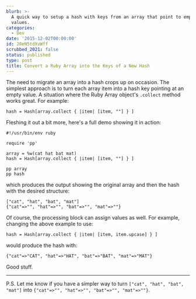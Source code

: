 ```yaml
---
blurb: >-
  A quick way to setup a hash with keys from an array that point to empty
  values.
categories:
  - Dev
date: '2015-12-02T00:00:00'
id: 20eN5tdXvWff
scrubbed_2021: false
status: published
type: post
title: Convert a Ruby Array into the Keys of a New Hash
---
```


The need to migrate an array into a hash crops up on occasion. The simplest approach is to turn each array item into a hash key pointing at an empty value. A situation where the Ruby Array object's `.collect` method works great. For example:

```ruby{numberLines: true}
hash = Hash[array.collect { |item| [item, ""] } ]
```

Fleshing it out a bit more, here's a full demo showing it in action:

```ruby{numberLines: true}
#!/usr/bin/env ruby

require 'pp'

array = %w(cat hat bat mat)
hash = Hash[array.collect { |item| [item, ""] } ]

pp array
pp hash
```

which produces the output showing the original array and then the hash with the desired structure:

```ruby{numberLines: true}
["cat", "hat", "bat", "mat"]
{"cat"=>"", "hat"=>"", "bat"=>"", "mat"=>""}
```

Of course, the processing block can assign values as well. For example, changing the above example to use:

```ruby{numberLines: true}
hash = Hash[array.collect { |item| [item, item.upcase] } ]
```

would produce the hash with:

```ruby{numberLines: true}
{"cat"=>"CAT", "hat"=>"HAT", "bat"=>"BAT", "mat"=>"MAT"}
```

Good stuff. 

---


P.S. Let me know if you have a simpler way to turn `["cat", "hat", "bat", "mat"]` into `{"cat"=>"", "hat"=>"", "bat"=>"", "mat"=>""}`.
